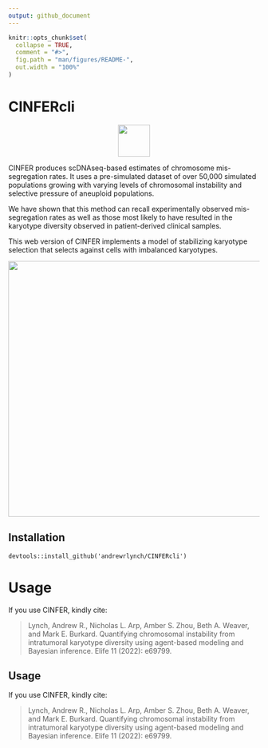 ```yaml
---
output: github_document
---
```


<!-- README.md is generated from README.Rmd. Please edit that file -->

```r
knitr::opts_chunk$set(
  collapse = TRUE,
  comment = "#>",
  fig.path = "man/figures/README-",
  out.width = "100%"
)
```

# CINFERcli

<!-- badges: start -->

<!-- badges: end -->
<center>

![](www/CINFERLogo.svg){.center width="auto" height="64"}

</center>

CINFER produces scDNAseq-based estimates of chromosome mis-segregation rates. It uses a pre-simulated dataset of over 50,000 simulated populations growing with varying levels of chromosomal instability and selective pressure of aneuploid populations.

We have shown that this method can recall experimentally observed mis-segregation rates as well as those most likely to have resulted in the karyotype diversity observed in patient-derived clinical samples.

This web version of CINFER implements a model of stabilizing karyotype selection that selects against cells with imbalanced karyotypes.

<p align="center">

<img src="www/screenshot.png" width="auto" height="512"/>

</p>

## Installation

```         
devtools::install_github('andrewrlynch/CINFERcli')
```

# Usage

If you use CINFER, kindly cite:

> Lynch, Andrew R., Nicholas L. Arp, Amber S. Zhou, Beth A. Weaver, and Mark E. Burkard. Quantifying chromosomal instability from intratumoral karyotype diversity using agent-based modeling and Bayesian inference. Elife 11 (2022): e69799.

## Usage

If you use CINFER, kindly cite:

> Lynch, Andrew R., Nicholas L. Arp, Amber S. Zhou, Beth A. Weaver, and Mark E. Burkard. Quantifying chromosomal instability from intratumoral karyotype diversity using agent-based modeling and Bayesian inference. Elife 11 (2022): e69799.
